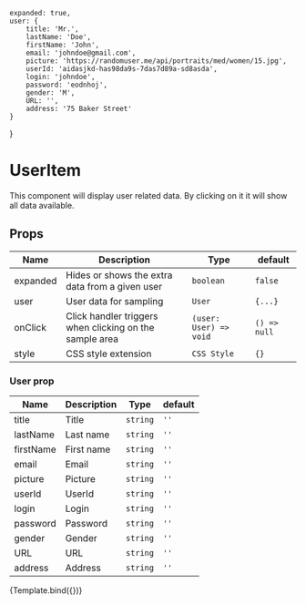 

<Meta title="Components/UserItem" component={UserItem} />

    expanded: true,
    user: {
        title: 'Mr.',
        lastName: 'Doe',
        firstName: 'John',
        email: 'johndoe@gmail.com',
        picture: 'https://randomuser.me/api/portraits/med/women/15.jpg',
        userId: 'aidasjkd-has98da9s-7das7d89a-sd8asda',
        login: 'johndoe',
        password: 'eodnhoj',
        gender: 'M',
        URL: '',
        address: '75 Baker Street'
    }
}

# UserItem

This component will display user related data. By clicking on it it will show all data available.

## Props

| Name     | Description                                             | Type                   | default      |
| -------- | ------------------------------------------------------- | ---------------------- | ------------ |
| expanded | Hides or shows the extra data from a given user         | `boolean`              | `false`      |
| user     | User data for sampling                                  | `User`                 | `{...}`      |
| onClick  | Click handler triggers when clicking on the sample area | `(user: User) => void` | `() => null` |
| style    | CSS style extension                                     | `CSS Style`            | `{}`         |

### User prop

| Name      | Description | Type     | default |
| --------- | ----------- | -------- | ------- |
| title     | Title       | `string` | `''`    |
| lastName  | Last name   | `string` | `''`    |
| firstName | First name  | `string` | `''`    |
| email     | Email       | `string` | `''`    |
| picture   | Picture     | `string` | `''`    |
| userId    | UserId      | `string` | `''`    |
| login     | Login       | `string` | `''`    |
| password  | Password    | `string` | `''`    |
| gender    | Gender      | `string` | `''`    |
| URL       | URL         | `string` | `''`    |
| address   | Address     | `string` | `''`    |

<Canvas>
    <Story name="main" args={defaultProps}>
        {Template.bind({})}
    </Story>
</Canvas>
